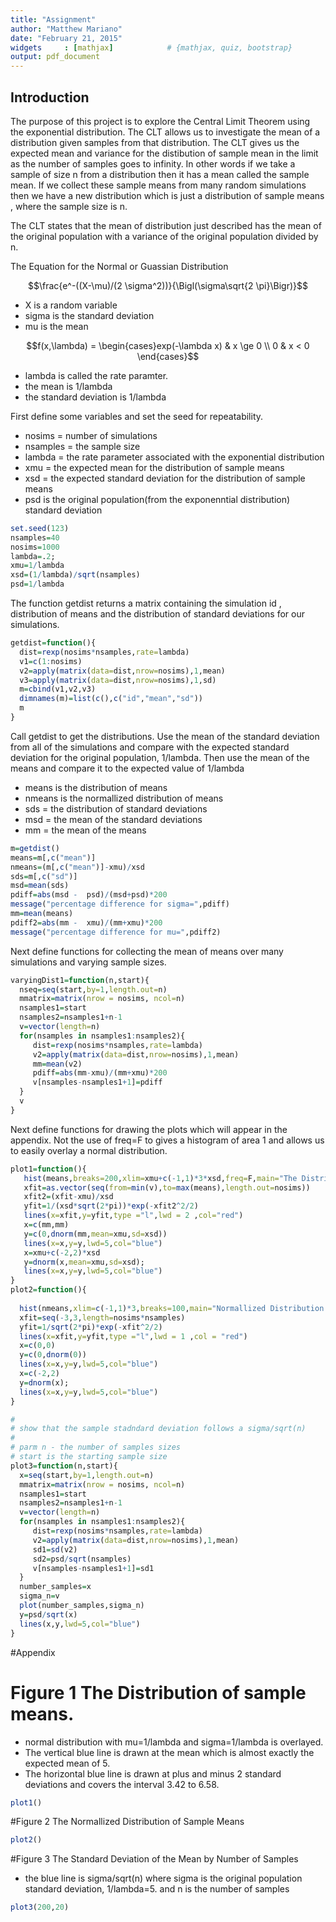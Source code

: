```yaml
---
title: "Assignment"
author: "Matthew Mariano"
date: "February 21, 2015"
widgets     : [mathjax]            # {mathjax, quiz, bootstrap}
output: pdf_document
---
```


## Introduction

The purpose of this project is to explore the Central Limit Theorem using the exponential distribution.
The CLT allows us to investigate the mean of a distribution given samples from that distribution.
The CLT gives us the expected mean and variance for the distibution of sample mean in the limit as the number of samples goes
to infinity. In other words if we take a sample of size n from a distribution then it has a mean called the sample mean.
If we collect these sample means from many random simulations then we have a new distribution which is just a distribution of sample
means , where the sample size is n. 

The CLT states that the mean of distribution just described has the mean of the original population with a variance of the original population divided by n. 


The Equation for the Normal or Guassian Distribution

$$\frac{e^-((X-\mu)/(2 \sigma^2))}{\Bigl(\sigma\sqrt{2 \pi}\Bigr)}$$

- X is a random variable
- sigma is the standard deviation
- mu is the mean

$$f(x,\lambda) = \begin{cases}exp(-\lambda x) &  x \ge 0 \\ 0 & x < 0  \end{cases}$$

- lambda is called the rate paramter.
- the mean is 1/lambda
- the standard deviation is 1/lambda


First define some variables and set the seed for repeatability. 

- nosims = number of simulations
- nsamples = the sample size
- lambda = the rate parameter associated with the exponential distribution
- xmu = the expected mean for the distribution of sample means
- xsd = the expected standard deviation for the distribution of sample means
- psd is the original population(from the exponenntial distribution) standard deviation
```r
set.seed(123)
nsamples=40
nosims=1000
lambda=.2;
xmu=1/lambda
xsd=(1/lambda)/sqrt(nsamples) 
psd=1/lambda
```



The function getdist returns a matrix containing the simulation id , distribution of means and the distribution of standard deviations for our simulations.
```r
getdist=function(){
  dist=rexp(nosims*nsamples,rate=lambda)
  v1=c(1:nosims)
  v2=apply(matrix(data=dist,nrow=nosims),1,mean)
  v3=apply(matrix(data=dist,nrow=nosims),1,sd)
  m=cbind(v1,v2,v3)
  dimnames(m)=list(c(),c("id","mean","sd"))
  m
}
```
Call getdist to get the distributions. Use the mean of the standard deviation from all of the simulations and compare with the expected standard deviation for the original population, 1/lambda. Then use the mean of the means and compare it to the expected value of 1/lambda

- means is the distribution of means
- nmeans is the normallized distribution of means
- sds = the distribution of standard deviations
- msd = the mean of the standard deviations
- mm = the mean of the means
```r
m=getdist()
means=m[,c("mean")]
nmeans=(m[,c("mean")]-xmu)/xsd 
sds=m[,c("sd")]
msd=mean(sds)
pdiff=abs(msd -  psd)/(msd+psd)*200
message("percentage difference for sigma=",pdiff)
mm=mean(means)
pdiff2=abs(mm -  xmu)/(mm+xmu)*200
message("percentage difference for mu=",pdiff2)
```

Next define functions for collecting the mean of means  over many simulations and varying sample sizes.

```r
varyingDist1=function(n,start){
  nseq=seq(start,by=1,length.out=n)
  mmatrix=matrix(nrow = nosims, ncol=n)
  nsamples1=start
  nsamples2=nsamples1+n-1
  v=vector(length=n)
  for(nsamples in nsamples1:nsamples2){
     dist=rexp(nosims*nsamples,rate=lambda)
     v2=apply(matrix(data=dist,nrow=nosims),1,mean)
     mm=mean(v2)
     pdiff=abs(mm-xmu)/(mm+xmu)*200
     v[nsamples-nsamples1+1]=pdiff
  }
  v
}
```
Next define functions for drawing the plots which will appear in the appendix.
Not the use of freq=F to gives a histogram of area 1 and allows us to easily overlay a normal distribution.
```r
plot1=function(){
   hist(means,breaks=200,xlim=xmu+c(-1,1)*3*xsd,freq=F,main="The Distribution of Sample Means")
   xfit=as.vector(seq(from=min(v),to=max(means),length.out=nosims))
   xfit2=(xfit-xmu)/xsd
   yfit=1/(xsd*sqrt(2*pi))*exp(-xfit2^2/2)
   lines(x=xfit,y=yfit,type ="l",lwd = 2 ,col="red")
   x=c(mm,mm)
   y=c(0,dnorm(mm,mean=xmu,sd=xsd))
   lines(x=x,y=y,lwd=5,col="blue")
   x=xmu+c(-2,2)*xsd
   y=dnorm(x,mean=xmu,sd=xsd);
   lines(x=x,y=y,lwd=5,col="blue")
}
plot2=function(){
  
  hist(nmeans,xlim=c(-1,1)*3,breaks=100,main="Normallized Distribution of Means",freq=F)
  xfit=seq(-3,3,length=nosims*nsamples)
  yfit=1/sqrt(2*pi)*exp(-xfit^2/2)
  lines(x=xfit,y=yfit,type ="l",lwd = 1 ,col = "red")
  x=c(0,0)
  y=c(0,dnorm(0))
  lines(x=x,y=y,lwd=5,col="blue")
  x=c(-2,2)
  y=dnorm(x);
  lines(x=x,y=y,lwd=5,col="blue")
}

#
# show that the sample stadndard deviation follows a sigma/sqrt(n)
#
# parm n - the number of samples sizes
# start is the starting sample size
plot3=function(n,start){
  x=seq(start,by=1,length.out=n)
  mmatrix=matrix(nrow = nosims, ncol=n)
  nsamples1=start
  nsamples2=nsamples1+n-1
  v=vector(length=n)
  for(nsamples in nsamples1:nsamples2){
     dist=rexp(nosims*nsamples,rate=lambda)
     v2=apply(matrix(data=dist,nrow=nosims),1,mean)
     sd1=sd(v2)
     sd2=psd/sqrt(nsamples)
     v[nsamples-nsamples1+1]=sd1
  }
  number_samples=x
  sigma_n=v
  plot(number_samples,sigma_n)
  y=psd/sqrt(x)
  lines(x,y,lwd=5,col="blue")
}
```

#Appendix

# Figure 1 The Distribution of sample means.
- normal distribution with mu=1/lambda and sigma=1/lambda is overlayed.
- The vertical blue line is drawn at the mean which is almost exactly the expected mean of 5.
- The horizontal blue line is drawn at plus and minus 2 standard deviations and covers the interval 3.42 to 6.58.
```r
plot1()
```



#Figure 2 The Normallized Distribution of Sample Means
```r
plot2()
```

#Figure 3 The Standard Deviation of the Mean by Number of Samples

- the blue line is sigma/sqrt(n) where sigma is the original population standard deviation, 1/lambda=5. and n is the number of samples 
```r
plot3(200,20)
```
